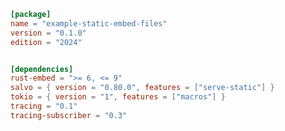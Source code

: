 
```toml  title="static-embed-files/Cargo.toml"
[package]
name = "example-static-embed-files"
version = "0.1.0"
edition = "2024"


[dependencies]
rust-embed = ">= 6, <= 9"
salvo = { version = "0.80.0", features = ["serve-static"] }
tokio = { version = "1", features = ["macros"] }
tracing = "0.1"
tracing-subscriber = "0.3"

```